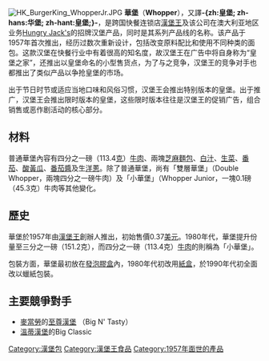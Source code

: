 {{Expand language|en}}
{{Unreferenced|time=2019-03-05T12:22:37+00:00}}
{{noteTA
|G1=Food
|1=zh:華堡; zh-hans:皇堡; zh-hant:華堡;
|2=zh-cn:发泡胶;zh-hk:發泡膠;zh-tw:保麗龍;
|3=zh-cn:鲜蔬足尊牛堡;zh-hk:至尊漢堡;zh-tw:大美味牛肉堡;
}}

[[File:HK_BurgerKing_WhopperJr.JPG|thumb]]
'''華堡'''（'''Whopper'''），又譯'''-{zh:皇堡; zh-hans:华堡; zh-hant:皇堡;}-'''，是跨国快餐连锁店[[漢堡王|漢堡王]]及该公司在澳大利亚地区业务[[漢堡王#其它国家和地区|Hungry Jack's]]的招牌汉堡产品，同时是其系列产品线的名称。该产品于1957年首次推出，经历过数次重新设计，包括改变原料配比和使用不同种类的面包。这款汉堡在快餐行业中有着很高的知名度，故汉堡王在广告中将自身称为“皇堡之家”，还推出以皇堡命名的小型售货点{{link-en|BK Whopper Bar|Article Name|BK Whopper Bar}}，为了与之竞争，汉堡王的竞争对手也都推出了类似产品以争抢皇堡的市场。

出于节日时节或适应当地口味和风俗习惯，汉堡王会推出特别版本的皇堡。出于推广，汉堡王会推出限时版本的皇堡，这些限时版本往往是汉堡王的促销广告，组合销售或恶作剧活动的核心部分。

==材料==
普通華堡內容有四分之一磅（113.4[[克|克]]）[[牛肉|牛肉]]、兩塊[[芝麻|芝麻]][[麵包|麵包]]、[[白汁|白汁]]、[[生菜|生菜]]、[[番茄|番茄]]、[[酸黃瓜|酸黃瓜]]、[[番茄醬|番茄醬]]及生[[洋蔥|洋蔥]]。除了普通華堡，尚有「雙層華堡」（Double Whopper，兩塊四分之一磅牛肉）及「小華堡」（Whopper Junior，一塊0.1磅（45.3克）牛肉等其他變化。

==歷史==
華堡於1957年由[[漢堡王|漢堡王]]創辦人推出，初始售價0.37[[美元|美元]]。1980年代，華堡提升份量至三分之一磅（151.2克），而四分之一磅（113.4克）[[牛肉|牛肉]]的則稱為「小華堡」。

包裝方面，華堡最初放在[[發泡膠盒|發泡膠盒]]內，1980年代初改用[[紙盒|紙盒]]，於1990年代初全面改以蠟紙包裝。

==主要競爭對手==
*[[麥當勞|麥當勞]]的[[至尊漢堡|至尊漢堡]] （Big N' Tasty）
*[[溫蒂漢堡|溫蒂漢堡]]的Big Classic

{{bread-stub}}

[[Category:漢堡包|Category:漢堡包]]
[[Category:漢堡王食品|Category:漢堡王食品]]
[[Category:1957年面世的產品|Category:1957年面世的產品]]